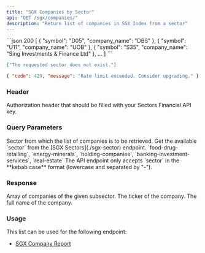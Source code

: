 ```yaml
---
title: "SGX Companies by Sector"
api: "GET /sgx/companies/"
description: "Return list of companies in SGX Index from a sector"
---
```


<ResponseExample>
```json 200
[
  {
    "symbol": "D05",
    "company_name": "DBS"
  },
  {
    "symbol": "U11",
    "company_name": "UOB"
  },
  {
    "symbol": "S35",
    "company_name": "Sing Investments & Finance Ltd"
  },
  ...
]
```

```json 400
["The requested sector does not exist."]
```

```json 429
{ "code": 429, "message": "Rate limit exceeded. Consider upgrading." }
```

</ResponseExample>

### Header

<ParamField header="Authorization" type="string" required>
  Authorization header that should be filled with your Sectors Financial API
  key.
</ParamField>

### Query Parameters

<ParamField query="sector" type="string" initialValue="insurance" required>
  Sector from which the list of companies is to be retrieved.
  <AccordionGroup>
    <Accordion title="Get the available sector">
      Get the available `sector` from the [SGX Sectors](./sgx-sector)
      endpoint.
    </Accordion>
    <Accordion title="Examples of the sector">
      `food-drug-retailing`, `energy-minerals`, `holding-companies`, `banking-investment-services`, `real-estate`
    </Accordion>
    <Accordion title="Format">
      The API endpoint only accepts `sector` in the **kebab case** format
      (lowercase and separated by "-").
    </Accordion>
  </AccordionGroup>
</ParamField>

### Response

<ResponseField name="payload" type="Company[]" required>
  Array of companies of the given subsector.
  <Expandable title="properties">
    <ResponseField name="Company.symbol" type="string" required>
      The ticker of the company.
    </ResponseField>
    <ResponseField name="Company.company_name" type="string" required>
      The full name of the company.
    </ResponseField>
  </Expandable>
</ResponseField>

### Usage

This list can be used for the following endpoint:

- [SGX Company Report](./sgx-company-report)
